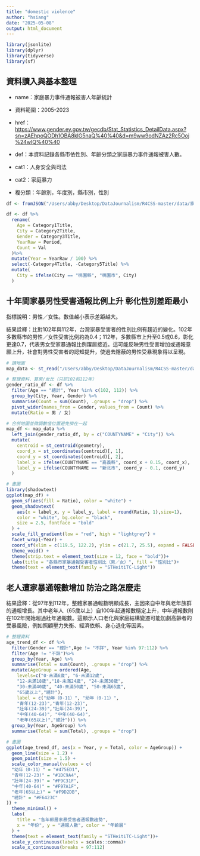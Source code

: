 ```yaml
---
title: "domestic violence"
author: "hsiang"
date: "2025-05-08"
output: html_document
---
```


```r
library(jsonlite)
library(dplyr)
library(tidyverse)
library(sf)
```

## 資料讀入與基本整理

-   name：家庭暴力事件通報被害人年齡統計

-   資料範圍：2005-2023

-   href：<https://www.gender.ey.gov.tw/gecdb/Stat_Statistics_DetailData.aspx?sn=zAEhpoQODh1OBA8klG5naQ%40%40&d=m9ww9odNZAz2Rc5Ooj%24wIQ%40%40>

-   def：本資料記錄各縣市依性別、年齡分類之家庭暴力事件通報被害人數。

-   cat1：人身安全與司法

-   cat2：家庭暴力

-   複分類：年齡別，年度別，縣市別，性別

```r

df <- fromJSON("/Users/abby/Desktop/DataJournalism/R4CSS-master/data/家庭暴力事件被害人年齡分佈.json")

df <- df %>%
  rename(
    Age = Category1Title,
    City = Category2Title,
    Gender = Category3Title,
    YearRaw = Period,
    Count = Val
  )%>%
  mutate(Year = YearRaw / 100) %>%
  select(-Category4Title, -Category5Title) %>%
  mutate(
    City = ifelse(City == "桃園縣", "桃園市", City)
  )
```

## 十年間家暴男性受害通報比例上升 彰化性別差距最小

指標說明：男性／女性。數值越小表示差距越大。

結果詮釋：比對102年與112年，台灣家暴受害者的性別比例有趨近的變化。102年多數縣市的男性／女性受害比例約為0.4；112年，多數縣市上升至0.5或0.6，彰化更達0.7，代表男女受家暴通報比例躍居接近。這可能反映男性受害增加或通報意願上升，社會對男性受害者的認知提升，使過去隱蔽的男性受暴現象得以呈現。

```r

# 讀地圖
map_data <- st_read("/Users/abby/Desktop/DataJournalism/R4CSS-master/data/直辖市县界线/COUNTY_MOI_1140318.shp")

# 整理資料、算男/女比（只抓102和112年）
gender_ratio_df <- df %>%
  filter(Age == "總計", Year %in% c(102, 112)) %>%
  group_by(City, Year, Gender) %>%
  summarise(Count = sum(Count), .groups = "drop") %>%
  pivot_wider(names_from = Gender, values_from = Count) %>%
  mutate(Ratio = 男 / 女)

# 合併地圖並微調數值位置避免擠在一起
map_df <- map_data %>%
  left_join(gender_ratio_df, by = c("COUNTYNAME" = "City")) %>%
  mutate(
    centroid = st_centroid(geometry),
    coord_x = st_coordinates(centroid)[, 1],
    coord_y = st_coordinates(centroid)[, 2],
    label_x = ifelse(COUNTYNAME == "嘉義縣", coord_x + 0.15, coord_x),
    label_y = ifelse(COUNTYNAME == "新北市", coord_y - 0.1, coord_y)
  )

# 畫圖
library(shadowtext)
ggplot(map_df) +
  geom_sf(aes(fill = Ratio), color = "white") +
  geom_shadowtext(
    aes(x = label_x, y = label_y, label = round(Ratio, 1),size=1),
    color = "white", bg.color = "black",
    size = 2.5, fontface = "bold"
  ) +
  scale_fill_gradient(low = "red", high = "lightgrey") +
  facet_wrap(~Year) +
  coord_sf(xlim = c(119.5, 122.2), ylim = c(21.7, 25.5), expand = FALSE) +
  theme_void() +
  theme(strip.text = element_text(size = 12, face = "bold"))+
  labs(title = "各縣市家暴通報受害者性別比（男／女）", fill = "性別比")+
  theme(text = element_text(family = "STHeitiTC-Light")) 
```

## 老人遭家暴通報數增加 防治之路怎麼走

結果詮釋：從97年到112年，整體家暴通報數明顯成長，主因來自中年與老年族群的通報增長。其中老年人（65歲以上）自100年起通報數穩定上升，中年通報數則在102年開始超過壯年通報數。這顯示人口老化與家庭結構變遷可能加劇高齡者的受暴風險，例如照顧壓力失衡、經濟依賴、身心退化等因素。

```r
# 整理資料
age_trend_df <- df %>%
  filter(Gender == "總計",Age != "不詳", Year %in% 97:112) %>%
  filter(Age != "不詳")%>%
  group_by(Year, Age) %>%
  summarise(Total = sum(Count), .groups = "drop") %>%
  mutate(AgeGroup = ordered(Age, 
    levels=c("0-未滿6歲", "6-未滿12歲",
    "12-未滿18歲","18-未滿24歲", "24-未滿30歲",
    "30-未滿40歲", "40-未滿50歲", "50-未滿65歲",
    "65歲以上","總計"),
    label = c("幼年（0-11）", "幼年（0-11）",
    "青年(12-23)","青年(12-23)", 
    "壯年(24-39)","壯年(24-39)",
    "中年(40-64)", "中年(40-64)",
    "老年(65以上)","總計"))) %>%
  group_by(Year, AgeGroup) %>%
  summarise(Total = sum(Total), .groups = "drop")

# 畫圖
ggplot(age_trend_df, aes(x = Year, y = Total, color = AgeGroup)) +
  geom_line(size = 1.2) +
  geom_point(size = 1.5) +
  scale_color_manual(values = c(
  "幼年（0-11）" = "#475ED1",
  "青年(12-23)" = "#1DC9A4",
  "壯年(24-39)" = "#F9C31F",
  "中年(40-64)" = "#F97A1F",
  "老年(65以上)" = "#F9D2DB",
  "總計" = "#F6423C"
)) +
  theme_minimal() +
  labs(
    title = "各年齡層家暴受害者通報數趨勢",
    x = "年份", y = "通報人數", color = "年齡層"
  ) +
  theme(text = element_text(family = "STHeitiTC-Light"))+
  scale_y_continuous(labels = scales::comma)+
  scale_x_continuous(breaks = 97:112)
```
